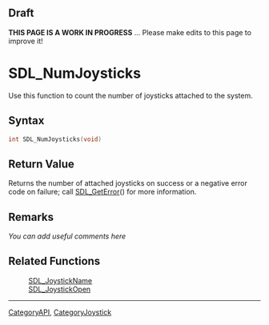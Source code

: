 == Draft ==

'''THIS PAGE IS A WORK IN PROGRESS''' ... Please make edits to this page to improve it!


= SDL_NumJoysticks =
Use this function to count the number of joysticks attached to the system.


== Syntax ==
<syntaxhighlight lang='c++'>
int SDL_NumJoysticks(void)
</syntaxhighlight>

== Return Value ==
Returns the number of attached joysticks on success or a negative error code on failure; call [[SDL_GetError]]() for more information.

== Remarks ==
''You can add useful comments here''

== Related Functions ==
:[[SDL_JoystickName]]
:[[SDL_JoystickOpen]]

----
[[CategoryAPI]], [[CategoryJoystick]]
